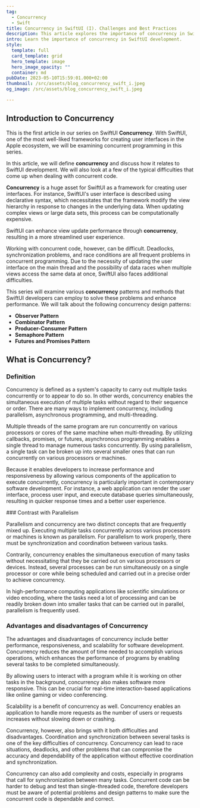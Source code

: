 ```yaml
---
tag:
  - Concurrency
  - Swift
title: Concurrency in SwiftUI (I). Challenges and Best Practices
description: This article explores the importance of concurrency in SwiftUI development, common challenges in concurrent programming, and best practices to address them.
intro: Learn the importance of concurrency in SwiftUI development.
style:
  template: full
  card_template: grid
  hero_template: image
  hero_image_opacity: ""
  container: md
pubDate: 2023-05-10T15:59:01.000+02:00
thumbnail: /src/assets/blog_concurrency_swift_i.jpeg
og_image: /src/assets/blog_concurrency_swift_i.jpeg

---
```


## Introduction to Concurrency

This is the first article in our series on SwiftUI **Concurrency**. With SwiftUI, one of the most well-liked frameworks for creating user interfaces in the Apple ecosystem, we will be examining concurrent programming in this series.

In this article, we will define **concurrency** and discuss how it relates to SwiftUI development. We will also look at a few of the typical difficulties that come up when dealing with concurrent code.


**Concurrency** is a huge asset for SwiftUI as a framework for creating user interfaces. For instance, SwiftUI's user interface is described using declarative syntax, which necessitates that the framework modify the view hierarchy in response to changes in the underlying data. When updating complex views or large data sets, this process can be computationally expensive. 

SwiftUI can enhance view update performance through **concurrency**, resulting in a more streamlined user experience.

Working with concurrent code, however, can be difficult. Deadlocks, synchronization problems, and race conditions are all frequent problems in concurrent programming. Due to the necessity of updating the user interface on the main thread and the possibility of data races when multiple views access the same data at once, SwiftUI also faces additional difficulties.

This series will examine various **concurrency** patterns and methods that SwiftUI developers can employ to solve these problems and enhance performance. We will talk about the following concurrency design patterns:

* **Observer Pattern**
* **Combinator Pattern**
* **Producer-Consumer Pattern**
* **Semaphore Pattern**
* **Futures and Promises Pattern**


## What is Concurrency?

### Definition
Concurrency is defined as a system's capacity to carry out multiple tasks concurrently or to appear to do so. In other words, concurrency enables the simultaneous execution of multiple tasks without regard to their sequence or order. There are many ways to implement concurrency, including parallelism, asynchronous programming, and multi-threading.

Multiple threads of the same program are run concurrently on various processors or cores of the same machine when multi-threading. By utilizing callbacks, promises, or futures, asynchronous programming enables a single thread to manage numerous tasks concurrently. By using parallelism, a single task can be broken up into several smaller ones that can run concurrently on various processors or machines.


Because it enables developers to increase performance and responsiveness by allowing various components of the application to execute concurrently, concurrency is particularly important in contemporary software development. For instance, a web application can render the user interface, process user input, and execute database queries simultaneously, resulting in quicker response times and a better user experience.

### Contrast with Parallelism

Parallelism and concurrency are two distinct concepts that are frequently mixed up. Executing multiple tasks concurrently across various processors or machines is known as parallelism. For parallelism to work properly, there must be synchronization and coordination between various tasks.

Contrarily, concurrency enables the simultaneous execution of many tasks without necessitating that they be carried out on various processors or devices. Instead, several processes can be run simultaneously on a single processor or core while being scheduled and carried out in a precise order to achieve concurrency.

In high-performance computing applications like scientific simulations or video encoding, where the tasks need a lot of processing and can be readily broken down into smaller tasks that can be carried out in parallel, parallelism is frequently used.

### Advantages and disadvantages of Concurrency

The advantages and disadvantages of concurrency include better performance, responsiveness, and scalability for software development. Concurrency reduces the amount of time needed to accomplish various operations, which enhances the performance of programs by enabling several tasks to be completed simultaneously.

By allowing users to interact with a program while it is working on other tasks in the background, concurrency also makes software more responsive. This can be crucial for real-time interaction-based applications like online gaming or video conferencing.

Scalability is a benefit of concurrency as well. Concurrency enables an application to handle more requests as the number of users or requests increases without slowing down or crashing.


Concurrency, however, also brings with it both difficulties and disadvantages. Coordination and synchronization between several tasks is one of the key difficulties of concurrency. Concurrency can lead to race situations, deadlocks, and other problems that can compromise the accuracy and dependability of the application without effective coordination and synchronization.

Concurrency can also add complexity and costs, especially in programs that call for synchronization between many tasks. Concurrent code can be harder to debug and test than single-threaded code, therefore developers must be aware of potential problems and design patterns to make sure the concurrent code is dependable and correct.


